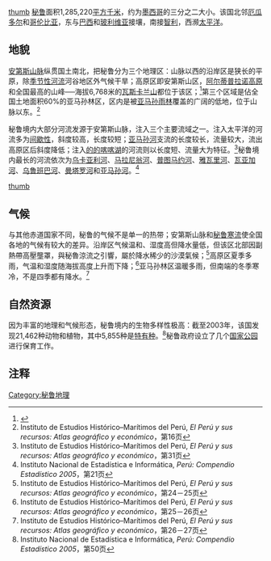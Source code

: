 [[图像:Map_of_Peru_Demis.png|thumb]]
[[秘鲁|秘鲁]]面积1,285,220[[平方千米|平方千米]]，约为[[墨西哥|墨西哥]]的三分之二大小。该国北邻[[厄瓜多尔|厄瓜多尔]]和[[哥伦比亚|哥伦比亚]]，东与[[巴西|巴西]]和[[玻利维亚|玻利维亚]]接壤，南接[[智利|智利]]，西濒[[太平洋|太平洋]]。

== 地貌 ==

[[安第斯山脉|安第斯山脉]]纵贯国土南北，把秘鲁分为三个地理区：山脉以西的沿岸区是狭长的平原，除[[季节性河流|季节性河流]]河谷地区外气候干旱；高原区即安第斯山区，[[阿尔蒂普拉诺高原|阿尔蒂普拉诺高原]]和全国最高的山峰──海拔6,768米的[[瓦斯卡兰山|瓦斯卡兰山]]都位于该区；<ref>{{cite web|work=AndesHandbook|url=http://www.andeshandbook.cl/eng/default.asp?main=cerro.asp?codigo=54|title=Huascarán|accessdate=2007-08-12|archive-date=2016-10-08|archive-url=https://web.archive.org/web/20161008051103/http://www.andeshandbook.cl/eng/default.asp?main=cerro.asp%3Fcodigo%3D54|dead-url=yes}}</ref>第三个区域是佔全国土地面积60%的亚马孙林区，区内是被[[亚马孙雨林|亚马孙雨林]]覆盖的广阔的低地，位于山脉以东。<ref>Instituto de Estudios Histórico–Marítimos del Perú, ''El Perú y sus recursos: Atlas geográfico y económico''，第16页</ref>

秘鲁境内大部分河流发源于安第斯山脉，注入三个主要流域之一。注入太平洋的河流多为[[季节性河流|间歇性]]，斜度较高，长度较短；[[亚马孙河|亚马孙河]]支流的长度较长，流量较大，流出高原区后斜度降低；注入[[的的喀喀湖|的的喀喀湖]]的河流则以长度短、流量大为特征。<ref>Instituto de Estudios Histórico–Marítimos del Perú, ''El Perú y sus recursos: Atlas geográfico y económico''，第31页</ref>秘鲁境内最长的河流依次为[[乌卡亚利河|乌卡亚利河]]、[[马拉尼翁河|马拉尼翁河]]、[[普图马约河|普图马约河]]、[[雅瓦里河|雅瓦里河]]、[[瓦亚加河|瓦亚加河]]、[[乌鲁班巴河|乌鲁班巴河]]、[[曼塔罗河|曼塔罗河]]和[[亚马孙河|亚马孙河]]。<ref>Instituto Nacional de Estadística e Informática, ''Perú: Compendio Estadístico 2005''，第21页</ref> 

[[图像:Alpamayo.jpg|thumb]]

== 气候 ==

与其他赤道国家不同，秘鲁的气候不是单一的热带；安第斯山脉和[[秘鲁寒流|秘鲁寒流]]使全国各地的气候有较大的差异。沿岸区气候温和、湿度高但降水量低，但该区北部因副熱帶高壓壟罩，與秘魯涼流之引響，屬於降水稀少的沙漠氣候；<ref>Instituto de Estudios Histórico–Marítimos del Perú, ''El Perú y sus recursos: Atlas geográfico y económico''，第24－25页</ref>高原区夏季多雨，气温和湿度随海拔高度上升而下降；<ref>Instituto de Estudios Histórico–Marítimos del Perú, ''El Perú y sus recursos: Atlas geográfico y económico''，第25－26页</ref>亚马孙林区温暖多雨，但南端的冬季寒冷，不是四季都有降水。<ref>Instituto de Estudios Histórico–Marítimos del Perú, ''El Perú y sus recursos: Atlas geográfico y económico''，第26－27页</ref>

== 自然资源 ==

因为丰富的地理和气候形态，秘鲁境内的生物多样性极高：截至2003年，该国发现21,462种动物和植物，其中5,855种是[[特有种|特有种]]。<ref>Instituto Nacional de Estadística e Informática, ''Perú: Compendio Estadístico 2005''，第50页</ref>秘鲁政府设立了几个[[秘鲁国家公园列表|国家公园]]进行保育工作。

==注释==
{{reflist|2}}

{{美洲题目|地理}}


[[Category:秘鲁地理|Category:秘鲁地理]]